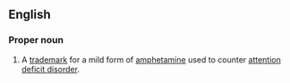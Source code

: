 ==English==

===Proper noun===
{{en-proper noun}}

# {{pharmaceutical drug}} A [[trademark]] for a mild form of [[amphetamine]] used to counter [[attention deficit disorder]].